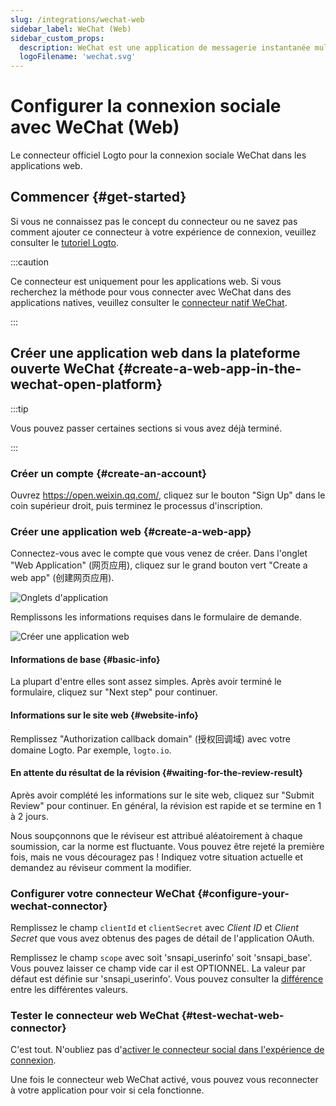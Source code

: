 ```yaml
---
slug: /integrations/wechat-web
sidebar_label: WeChat (Web)
sidebar_custom_props:
  description: WeChat est une application de messagerie instantanée multiplateforme.
  logoFilename: 'wechat.svg'
---
```



# Configurer la connexion sociale avec WeChat (Web)

Le connecteur officiel Logto pour la connexion sociale WeChat dans les applications web.

<GuideTip />

## Commencer \{#get-started}

Si vous ne connaissez pas le concept du connecteur ou ne savez pas comment ajouter ce connecteur à votre expérience de connexion, veuillez consulter le [tutoriel Logto](/connectors/social-connectors).

:::caution

Ce connecteur est uniquement pour les applications web. Si vous recherchez la méthode pour vous connecter avec WeChat dans des applications natives, veuillez consulter le [connecteur natif WeChat](/integrations/wechat-native).

:::

## Créer une application web dans la plateforme ouverte WeChat \{#create-a-web-app-in-the-wechat-open-platform}

:::tip

Vous pouvez passer certaines sections si vous avez déjà terminé.

:::

### Créer un compte \{#create-an-account}

Ouvrez https://open.weixin.qq.com/, cliquez sur le bouton "Sign Up" dans le coin supérieur droit, puis terminez le processus d'inscription.

### Créer une application web \{#create-a-web-app}

Connectez-vous avec le compte que vous venez de créer. Dans l'onglet "Web Application" (网页应用), cliquez sur le grand bouton vert "Create a web app" (创建网页应用).

<img src="/img/assets/app-tabs.png" alt="Onglets d'application" />

Remplissons les informations requises dans le formulaire de demande.

<img src="/img/assets/create-web-app.png" alt="Créer une application web" />

#### Informations de base \{#basic-info}

La plupart d'entre elles sont assez simples. Après avoir terminé le formulaire, cliquez sur "Next step" pour continuer.

#### Informations sur le site web \{#website-info}

Remplissez "Authorization callback domain" (授权回调域) avec votre domaine Logto. Par exemple, `logto.io`.

#### En attente du résultat de la révision \{#waiting-for-the-review-result}

Après avoir complété les informations sur le site web, cliquez sur "Submit Review" pour continuer. En général, la révision est rapide et se termine en 1 à 2 jours.

Nous soupçonnons que le réviseur est attribué aléatoirement à chaque soumission, car la norme est fluctuante. Vous pouvez être rejeté la première fois, mais ne vous découragez pas ! Indiquez votre situation actuelle et demandez au réviseur comment la modifier.

### Configurer votre connecteur WeChat \{#configure-your-wechat-connector}

Remplissez le champ `clientId` et `clientSecret` avec _Client ID_ et _Client Secret_ que vous avez obtenus des pages de détail de l'application OAuth.

Remplissez le champ `scope` avec soit 'snsapi_userinfo' soit 'snsapi_base'. Vous pouvez laisser ce champ vide car il est OPTIONNEL. La valeur par défaut est définie sur 'snsapi_userinfo'. Vous pouvez consulter la [différence](https://developers.weixin.qq.com/doc/offiaccount/OA_Web_Apps/Wechat_webpage_authorization.html) entre les différentes valeurs.

### Tester le connecteur web WeChat \{#test-wechat-web-connector}

C'est tout. N'oubliez pas d'[activer le connecteur social dans l'expérience de connexion](/connectors/social-connectors/#enable-social-sign-in).

Une fois le connecteur web WeChat activé, vous pouvez vous reconnecter à votre application pour voir si cela fonctionne.
